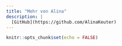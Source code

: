 ```yaml
---
title: "Mehr von Alina"
description: |
  [GitHub](https://github.com/AlinaKeuter)
---
```


```r

knitr::opts_chunk$set(echo = FALSE)
```

